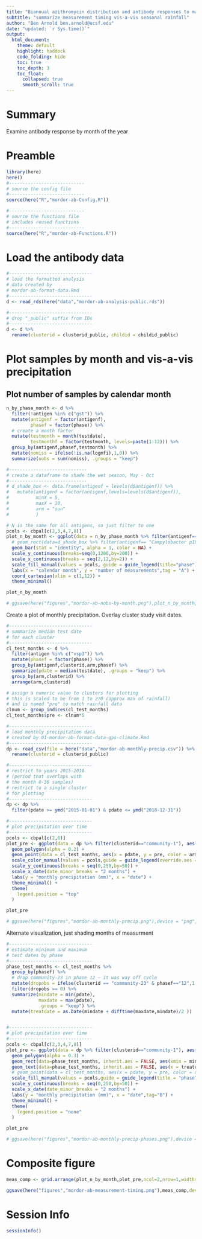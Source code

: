 ```yaml
---
title: "Biannual azithromycin distribution and antibody responses to malaria, bacterial, and protozoan pathogens among Nigerien children"
subtitle: "summarize measurement timing vis-a-vis seasonal rainfall"
author: "Ben Arnold ben.arnold@ucsf.edu"
date: "updated: `r Sys.time()`"
output: 
  html_document:
    theme: default
    highlight: haddock
    code_folding: hide
    toc: true
    toc_depth: 3
    toc_float:
      collapsed: true
      smooth_scroll: true
---
```


# Summary

Examine antibody response by month of the year

# Preamble

```r
library(here)
here()
#----------------------------
# source the config file
#----------------------------
source(here("R","mordor-ab-Config.R"))

#----------------------------
# source the functions file
# includes reused functions
#----------------------------
source(here("R","mordor-ab-Functions.R"))
```

# Load the antibody data

```r
#-------------------------------
# load the formatted analysis
# data created by
# mordor-ab-format-data.Rmd
#-------------------------------
d <- read_rds(here("data","mordor-ab-analysis-public.rds"))

#-------------------------------
# drop "_public" suffix from IDs
#-------------------------------
d <- d %>%
  rename(clusterid = clusterid_public, childid = childid_public)
```




# Plot samples by month and vis-a-vis precipitation


## Plot number of samples by calendar month

```r
n_by_phase_month <- d %>%
  filter(!antigen %in% c("gst")) %>%
  mutate(antigenf = factor(antigenf),
         phasef = factor(phase)) %>%
  # create a month factor
  mutate(testmonth = month(testdate),
         testmonthf = factor(testmonth, levels=paste(1:12))) %>%
  group_by(antigenf,phasef,testmonth) %>%
  mutate(nomiss = ifelse(!is.na(logmfi),1,0)) %>%
  summarize(nobs = sum(nomiss), .groups = "keep")

#-----------------------------
# create a dataframe to shade the wet season, May - Oct
#-----------------------------
# d_shade_box <- data.frame(antigenf = levels(d$antigenf)) %>%
#   mutate(antigenf = factor(antigenf,levels=levels(d$antigenf)),
#          minX = 5, 
#          maxX = 10,
#          arm = "sun"
#          )

# N is the same for all antigens, so just filter to one
pcols <- cbpal[c(2,3,4,7,8)]
plot_n_by_month <- ggplot(data = n_by_phase_month %>% filter(antigenf== "Campylobacter p18"), aes(x = testmonth, y = nobs, fill = phasef)) +
  # geom_rect(data=d_shade_box %>% filter(antigenf== "Campylobacter p18"), inherit.aes = FALSE, aes(xmin = minX, xmax = maxX, ymin = 0, ymax = 1200), alpha=0.1) +
  geom_bar(stat = "identity", alpha = 1, color = NA) +
  scale_y_continuous(breaks=seq(0,1200,by=200)) +
  scale_x_continuous(breaks = seq(2,12,by=2)) +
  scale_fill_manual(values = pcols, guide = guide_legend(title="phase")) +
  labs(x = "calendar month", y = "number of measurements",tag = "A") +
  coord_cartesian(xlim = c(1,12)) +
  theme_minimal()

plot_n_by_month

# ggsave(here("figures","mordor-ab-nobs-by-month.png"),plot_n_by_month,device = "png",width = 6, height = 4)

```


Create a plot of monthly precipitation. Overlay cluster study visit dates.

```r
#-------------------------------
# summarize median test date
# for each cluster
#-------------------------------
cl_test_months <- d %>%
  filter(antigen %in% c("vsp3")) %>%
  mutate(phasef = factor(phase)) %>%
  group_by(antigenf,clusterid,arm,phasef) %>%
  summarize(pdate = median(testdate), .groups = "keep") %>%
  group_by(arm,clusterid) %>%
  arrange(arm,clusterid)

# assign a numeric value to clusters for plotting
# this is scaled to be from 1 to 270 (approx max of rainfall)
# and is named "pre" to match rainfall data
clnum <- group_indices(cl_test_months)
cl_test_months$pre <- clnum*5

#-------------------------------
# load monthly precipitation data
# created by 01-mordor-ab-format-data-gps-climate.Rmd
#-------------------------------
dp <- read_csv(file = here("data","mordor-ab-monthly-precip.csv")) %>%
  rename(clusterid = clusterid_public)

#-------------------------------
# restrict to years 2015-2018
# (period that overlaps with
# the month 0-36 samples)
# restrict to a single cluster
# for plotting
#-------------------------------
dp <- dp %>%
  filter(pdate >= ymd("2015-01-01") & pdate <= ymd("2018-12-31")) 

#-------------------------------
# plot precipitation over time
#-------------------------------
pcols <- cbpal[c(2,6)]
plot_pre <- ggplot(data = dp %>% filter(clusterid=="community-1"), aes(x = pdate, y = pre)) +
  geom_polygon(alpha = 0.2) +
  geom_point(data = cl_test_months, aes(x = pdate, y = pre, color = arm), alpha = 1, size = 0.7) +
  scale_color_manual(values = pcols,guide = guide_legend(override.aes = list(alpha=1, size = 2))) +
  scale_y_continuous(breaks = seq(0,250,by=50)) +
  scale_x_date(date_minor_breaks = "2 months") +
  labs(y = "monthly precipitation (mm)", x = "date") +
  theme_minimal() +
  theme(
    legend.position = "top"
  )

plot_pre

# ggsave(here("figures","mordor-ab-monthly-precip.png"),device = "png", width = 8, height = 4)

```

Alternate visualization, just shading months of measurment

```r

#-------------------------------
# estimate minimum and maximum
# test dates by phase
#-------------------------------
phase_test_months <- cl_test_months %>%
  group_by(phasef) %>%
  # drop community-23 in phase 12 — it was way off cycle
  mutate(dropobs = ifelse(clusterid == "community-23" & phasef=="12",1,0)) %>%
  filter(dropobs == 0) %>%
  summarize(mindate = min(pdate),
            maxdate = max(pdate), 
            .groups = "keep") %>%
  mutate(treatdate = as.Date(mindate + difftime(maxdate,mindate)/2 ))


#-------------------------------
# plot precipitation over time
#-------------------------------
pcols <- cbpal[c(2,3,4,7,8)]
plot_pre <- ggplot(data = dp %>% filter(clusterid=="community-1"), aes(x = pdate, y = pre)) +
  geom_polygon(alpha = 0.3) +
  geom_rect(data=phase_test_months, inherit.aes = FALSE, aes(xmin = mindate, xmax = maxdate, ymin = 0, ymax = 250, fill = phasef), alpha=0.3, color =NA) +
  geom_text(data=phase_test_months, inherit.aes = FALSE, aes(x = treatdate,  y = 240, label = phasef),color = pcols) +
  # geom_point(data = cl_test_months, aes(x = pdate, y = pre, color = arm), alpha = 1, size = 0.7) +
  scale_fill_manual(values = pcols,guide = guide_legend(title = "phase",override.aes = list(alpha=1, size = 2))) +
  scale_y_continuous(breaks = seq(0,250,by=50)) +
  scale_x_date(date_minor_breaks = "2 months") +
  labs(y = "monthly precipitation (mm)", x = "date",tag="B") +
  theme_minimal() +
  theme(
    legend.position = "none"
  )

plot_pre

# ggsave(here("figures","mordor-ab-monthly-precip-phases.png"),device = "png", width = 6, height = 2.5)

```


# Composite figure

```r
meas_comp <- grid.arrange(plot_n_by_month,plot_pre,ncol=2,nrow=1,widths=c(2,3))

ggsave(here("figures","mordor-ab-measurement-timing.png"),meas_comp,device="png",height=3,width=9)

```




# Session Info
```r
sessionInfo()
```


